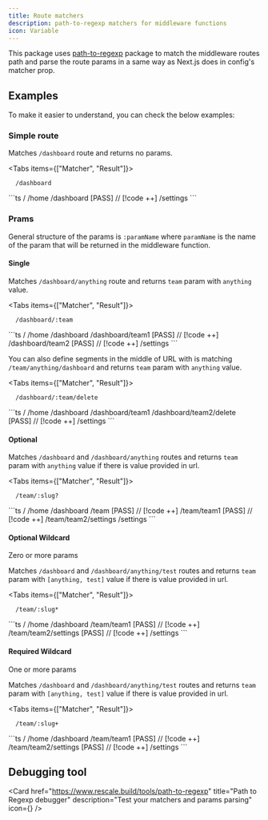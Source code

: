 ```yaml
---
title: Route matchers
description: path-to-regexp matchers for middleware functions
icon: Variable
---
```



This package uses [path-to-regexp](https://github.com/component/path-to-regexp) package to match the middleware routes path and parse the route params in a same way as Next.js does in config's matcher prop.

## Examples

To make it easier to understand, you can check the below examples:

### Simple route

Matches `/dashboard` route and returns no params.

<Tabs items={["Matcher", "Result"]}>
  <Tab value="Matcher">
  ```plaintext
    /dashboard
  ```
  </Tab>
  <Tab value="Result">
  ```ts
    /
    /home
    /dashboard [PASS] // [!code ++]
    /settings
  ```
  </Tab>
</Tabs>

### Prams

General structure of the params is `:paramName` where `paramName` is the name of the param that will be returned in the middleware function.

#### Single

Matches `/dashboard/anything` route and returns `team` param with `anything` value.

<Tabs items={["Matcher", "Result"]}>
  <Tab value="Matcher">
  ```plaintext
    /dashboard/:team
  ```
  </Tab>
  <Tab value="Result">
  ```ts
    /
    /home
    /dashboard
    /dashboard/team1 [PASS] // [!code ++]
    /dashboard/team2 [PASS] // [!code ++]
    /settings
  ```
  </Tab>
</Tabs>

You can also define segments in the middle of URL with is matching `/team/anything/dashboard` and returns `team` param with `anything` value.

<Tabs items={["Matcher", "Result"]}>
  <Tab value="Matcher">
  ```plaintext
    /dashboard/:team/delete
  ```
  </Tab>
  <Tab value="Result">
  ```ts
    /
    /home
    /dashboard
    /dashboard/team1
    /dashboard/team2/delete [PASS] // [!code ++]
    /settings
  ```
  </Tab>
</Tabs>

#### Optional

Matches `/dashboard` and `/dashboard/anything` routes and returns `team` param with `anything` value if there is value provided in url.

<Tabs items={["Matcher", "Result"]}>
  <Tab value="Matcher">
  ```plaintext
    /team/:slug?
  ```
  </Tab>
  <Tab value="Result">
  ```ts
    /
    /home
    /dashboard
    /team                [PASS] // [!code ++]
    /team/team1          [PASS] // [!code ++]
    /team/team2/settings
    /settings
  ```
  </Tab>
</Tabs>

#### Optional Wildcard

<Callout>
Zero or more params
</Callout>

Matches `/dashboard` and `/dashboard/anything/test` routes and returns `team` param with `[anything, test]` value if there is value provided in url.

<Tabs items={["Matcher", "Result"]}>
  <Tab value="Matcher">
  ```plaintext
    /team/:slug*
  ```
  </Tab>
  <Tab value="Result">
  ```ts
    /
    /home
    /dashboard
    /team/team1          [PASS] // [!code ++]
    /team/team2/settings [PASS] // [!code ++]
    /settings
  ```
  </Tab>
</Tabs>

#### Required Wildcard

<Callout>
One or more params
</Callout>

Matches `/dashboard` and `/dashboard/anything/test` routes and returns `team` param with `[anything, test]` value if there is value provided in url.

<Tabs items={["Matcher", "Result"]}>
  <Tab value="Matcher">
  ```plaintext
    /team/:slug+
  ```
  </Tab>
  <Tab value="Result">
  ```ts
    /
    /home
    /dashboard
    /team/team1          [PASS] // [!code ++]
    /team/team2/settings [PASS] // [!code ++]
    /settings
  ```
  </Tab>
</Tabs>

## Debugging tool

<Card
  href="https://www.rescale.build/tools/path-to-regexp"
  title="Path to Regexp debugger"
  description="Test your matchers and params parsing"
  icon={<WrenchIcon />}
/>
